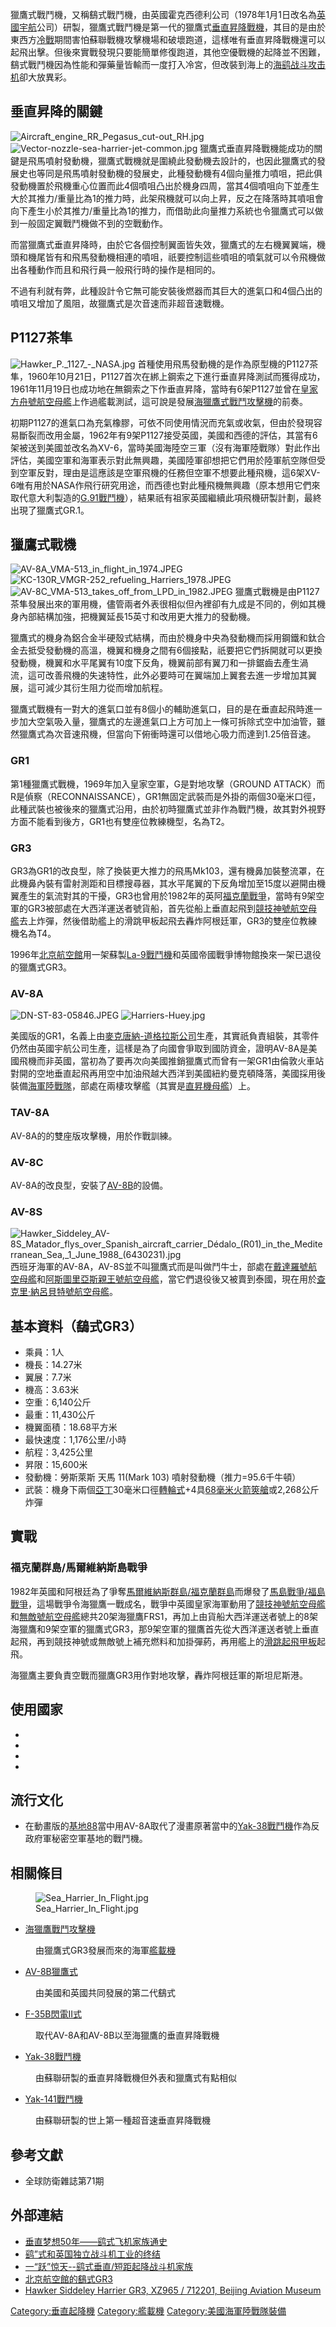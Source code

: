 {{No footnotes|time=2021-02-02T20:01:15+00:00}}
{{軍用飛機
|名稱= 霍克西德利 獵鷹式 <br /> Hawker Siddeley Harrier <br /> GR1/GR3/AV-8A/AV-8C/AV-8S
|圖片= [[File:FALKLANDS_21.jpg|300px]]
|照片說明=  鷂式GR3是第一代獵鷹式的代表機種之一。<br />圖中為1453中隊，獵鷹'L'機，攝於[[馬島戰爭|福克蘭戰爭]]期間，在[[斯坦利_(福克兰群岛)|史丹利港機場]]。其後方的獵鷹'T'機將於隨後對[[阿根廷|阿根廷]]空軍基地的空襲的過程中損失。
|圖片2=<!--预留三视图-->
|照片說明2=
|類型= [[垂直起降|垂直昇降戰機]]
|代號=
|乘員=1人
|首飛= 1967年12月28日
|服役=
|退役=
|設計= 悉尼．凯姆
|national origin= {{UK}}<br/>{{USA}}
|生產= {{UK}}[[英國宇航|霍克西德利]]<br/>{{USA}}[[麥克唐納-道格拉斯公司|麥克唐納-道格拉斯公司]]
|產量= 278架
|衍生= [[海鹞战斗攻击机|海獵鷹式战斗攻击机]]<br/>[[AV-8獵鷹II式攻擊機|AV-8獵鷹II式攻擊機]]<br/>{{tsl|en|British Aerospace Harrier II|鹞II战斗机}}
|長度= 14.27米
|翼展= 7.7米
|高度= 3.63米
|翼面積= 18.68平方米
|空重= 6,140公斤
|正常起飛重量=
|最大起飛重量= 11,430公斤
|引擎= [[勞斯萊斯|勞斯萊斯]]天馬11（Mark 103） 噴射發動機（推力=95.6千牛頓）
|推力=
|燃油量=
|最大速度= 1,176公里/小時
|巡航速度=
|爬升率=
|實用升限=
|最大升限= 15,600米
|最大航程= 3,425公里
|翼負荷=
|推重比=
|作戰半徑=
|最大過載=
|滑跑距離=
|機槍=
|機炮= 機腹兩門[[亞丁轉輪式機炮|亞丁30毫米口徑轉輪式機炮筴艙]]
|火箭= 4具[[SNEB航空火箭彈|SNEB 68毫米火箭筴艙]]
|飛彈=
|炸彈= 2,268公斤炸彈
|雷達=
|其他=
}}
獵鷹式戰鬥機，又稱鷂式戰鬥機，由英國霍克西德利公司（1978年1月1日改名為[[英國宇航|英國宇航]]公司）研製，獵鷹式戰鬥機是第一代的獵鷹式[[垂直起降|垂直昇降戰機]]，其目的是由於東西方[[冷戰|冷戰]]期間害怕蘇聯戰機攻擊機場和破壞跑道，這樣唯有垂直昇降戰機還可以起飛出擊。但後來實戰發現只要能簡單修復跑道，其他空優戰機的起降並不困難，鷂式戰鬥機因為性能和彈藥量皆輸而一度打入冷宮，但改裝到海上的[[海鹞战斗攻击机|海鹞战斗攻击机]]卻大放異彩。

==垂直昇降的關鍵==
[[File:Aircraft_engine_RR_Pegasus_cut-out_RH.jpg|thumb]]
[[File:Vector-nozzle-sea-harrier-jet-common.jpg|thumb]]
獵鷹式垂直昇降戰機能成功的關鍵是飛馬噴射發動機，獵鷹式戰機就是圍繞此發動機去設計的，也因此獵鷹式的發展史也等同是飛馬噴射發動機的發展史，此種發動機有4個向量推力噴咀，把此俱發動機置於飛機重心位置而此4個噴咀凸出於機身四周，當其4個噴咀向下並產生大於其推力/重量比為1的推力時，此架飛機就可以向上昇，反之在降落時其噴咀會向下產生小於其推力/重量比為1的推力，而借助此向量推力系統也令獵鷹式可以做到一般固定翼戰鬥機做不到的空戰動作。

而當獵鷹式垂直昇降時，由於它各個控制翼面皆失效，獵鷹式的左右機翼翼端，機頭和機尾皆有和飛馬發動機相連的噴咀，祇要控制這些噴咀的噴氣就可以令飛機做出各種動作而且和飛行員一般飛行時的操作是相同的。

不過有利就有弊，此種設計令它無可能安裝後燃器而其巨大的進氣口和4個凸出的噴咀又增加了風阻，故獵鷹式是次音速而非超音速戰機。

==P1127茶隼==
[[File:Hawker_P._1127_-_NASA.jpg|thumb]]
首種使用飛馬發動機的是作為原型機的P1127茶隼，1960年10月21日，P1127首次在綁上鋼索之下進行垂直昇降測試而獲得成功，1961年11月19日也成功地在無鋼索之下作垂直昇降，當時有6架P1127並曾在[[皇家方舟号航空母舰_(R09)|皇家方舟號航空母艦]]上作過艦載測試，這可說是發展[[海鹞战斗攻击机|海獵鷹式戰鬥攻擊機]]的前奏。

初期P1127的進氣口為充氣橡膠，可依不同使用情況而充氣或收氣，但由於發現容易斷裂而改用金屬，1962年有9架P1127接受英國，美國和西德的評估，其當有6架被送到美國並改名為XV-6，當時美國海陸空三軍（沒有海軍陸戰隊）對此作出評估，美國空軍和海軍表示對此無興趣，美國陸軍卻想把它們用於陸軍航空隊但受到空軍反對，理由是這應該是空軍飛機的任務但空軍不想要此種飛機，這6架XV-6唯有用於NASA作飛行研究用途，而西德也對此種飛機無興趣（原本想用它們來取代意大利製造的[[G.91戰鬥機|G.91戰鬥機]]），結果祇有祖家英國繼續此項飛機研製計劃，最終出現了獵鷹式GR.1。

==獵鷹式戰機==
[[File:AV-8A_VMA-513_in_flight_in_1974.JPEG|thumb]]
[[File:KC-130R_VMGR-252_refueling_Harriers_1978.JPEG|thumb]]
[[File:AV-8C_VMA-513_takes_off_from_LPD_in_1982.JPEG|thumb]]
獵鷹式戰機是由P1127茶隼發展出來的軍用機，儘管兩者外表很相似但內裡卻有九成是不同的，例如其機身內部結構加強，把機翼延長15英寸和改用更大推力的發動機。

獵鷹式的機身為鋁合金半硬殼式結構，而由於機身中央為發動機而採用鋼鐵和鈦合金去抵受發動機的高溫，機翼和機身之間有6個接點，祇要把它們拆開就可以更換發動機，機翼和水平尾翼有10度下反角，機翼前部有翼刀和一排鋸齒去產生渦流，這可改善飛機的失速特性，此外必要時可在翼端加上翼套去進一步增加其翼展，這可減少其衍生阻力從而增加航程。

獵鷹式戰機有一對大的進氣口並有8個小的輔助進氣口，目的是在垂直起飛時進一步加大空氣吸入量，獵鷹式的左邊進氣口上方可加上一條可拆除式空中加油管，雖然獵鷹式為次音速飛機，但當向下俯衝時還可以借地心吸力而達到1.25倍音速。

=== GR1 ===
第1種獵鷹式戰機，1969年加入皇家空軍，G是對地攻擊（GROUND ATTACK）而R是偵察（RECONNAISSANCE），GR1無固定武裝而是外掛的兩個30毫米口徑{{Link-en|機槍筴艙|Gun pod|機炮筴艙}}，此種武裝也被後來的獵鷹式沿用，由於初時獵鷹式並非作為戰鬥機，故其對外視野方面不能看到後方，GR1也有雙座位教練機型，名為T2。

=== GR3 ===
GR3為GR1的改良型，除了換裝更大推力的飛馬Mk103，還有機鼻加裝整流罩，在此機鼻內裝有雷射測距和目標搜尋器，其水平尾翼的下反角增加至15度以避開由機翼產生的氣流對其的干擾，GR3也曾用於1982年的英阿[[福克蘭戰爭|福克蘭戰爭]]，當時有9架空軍的GR3被部處在大西洋運送者號貨船，首先從船上垂直起飛到[[竞技神号航空母舰_(R12)|競技神號航空母艦]]去上炸彈，然後借助艦上的滑跳甲板起飛去轟炸阿根廷軍，GR3的雙座位教練機名為T4。

1996年[[北京航空館|北京航空館]]用一架蘇製[[La-9戰鬥機|La-9戰鬥機]]和英國帝國戰爭博物館換來一架已退役的獵鷹式GR3。

=== AV-8A ===
[[File:DN-ST-83-05846.JPEG|thumb]]
[[File:Harriers-Huey.jpg|thumb]]

美國版的GR1，名義上由[[麥克唐納-道格拉斯公司|麥克唐納-道格拉斯公司]]生產，其實祇負責組裝，其零件仍然由英國宇航公司生產，這樣是為了向國會爭取到國防資金，證明AV-8A是美國飛機而非英國，當初為了要再次向美國推銷獵鷹式而曾有一架GR1由倫敦火車站對開的空地垂直起飛再用空中加油飛越大西洋到美國紐約曼克頓降落，美國採用後裝備[[海軍陸戰隊|海軍陸戰隊]]，部處在兩棲攻擊艦（其實是[[直昇機母艦|直昇機母艦]]）上。

=== TAV-8A ===
AV-8A的的雙座版攻擊機，用於作戰訓練。

=== AV-8C ===
AV-8A的改良型，安裝了[[AV-8攻擊機|AV-8B]]的設備。

=== AV-8S ===
[[File:Hawker_Siddeley_AV-8S_Matador_flys_over_Spanish_aircraft_carrier_Dédalo_(R01)_in_the_Mediterranean_Sea,_1_June_1988_(6430231).jpg|thumb]]
西班牙海軍的AV-8A，AV-8S並不叫獵鷹式而是叫做鬥牛士，部處在[[戴達羅號航空母艦|戴達羅號航空母艦]]和[[阿斯圖里亞斯親王號航空母艦|阿斯圖里亞斯親王號航空母艦]]，當它們退役後又被賣到泰國，現在用於[[查克里·納呂貝特號航空母艦|查克里·納呂貝特號航空母艦]]。

==基本資料（鷂式GR3）==
*乘員：1人
*機長：14.27米
*翼展：7.7米
*機高：3.63米
*空重：6,140公斤
*最重：11,430公斤
*機翼面積：18.68平方米
*最快速度：1,176公里/小時
*航程：3,425公里
*昇限：15,600米
*發動機：勞斯萊斯 天馬 11(Mark 103) 噴射發動機（推力=95.6千牛頓）
*武裝：機身下兩個[[亞丁轉輪式機炮|亞丁]]30毫米口徑[[轉輪式機炮|轉輪式]]{{Link-en|機槍筴艙|Gun pod|機炮筴艙}}+4具[[SNEB航空火箭彈|68毫米火箭筴艙]]或2,268公斤炸彈

==實戰==
===福克蘭群島/馬爾維納斯島戰爭===
1982年英國和阿根廷為了爭奪[[福克蘭群島|馬爾維納斯群島/福克蘭群島]]而爆發了[[福克蘭戰爭|馬島戰爭/福島戰爭]]，這場戰爭令海獵鷹一戰成名，戰爭中英國皇家海軍動用了[[競技神號航空母艦_(R12)|競技神號航空母艦]]和[[無敵號航空母艦|無敵號航空母艦]]總共20架海獵鷹FRS1，再加上由貨船大西洋運送者號上的8架海獵鷹和9架空軍的獵鷹式GR3，那9架空軍的獵鷹首先從大西洋運送者號上垂直起飛，再到競技神號或無敵號上補充燃料和加掛彈葯，再用艦上的[[滑跳起飛甲板|滑跳起飛甲板]]起飛。

海獵鷹主要負責空戰而獵鷹GR3用作對地攻擊，轟炸阿根廷軍的斯坦尼斯港。

==使用國家==
*{{USA}}
*{{UK}}
*{{SPA}}
*{{Flag|Thailand}}

==流行文化==
*在動畫版的[[戰區88|基地88]]當中用AV-8A取代了漫畫原著當中的[[Yak-38戰鬥機|Yak-38戰鬥機]]作為反政府軍秘密空軍基地的戰鬥機。

==相關條目==
[[File:Sea_Harrier_In_Flight.jpg|thumb]]

* [[海鹞战斗攻击机|海獵鷹戰鬥攻擊機]]
: 由獵鷹式GR3發展而來的海軍[[艦載機|艦載機]]

* [[AV-8攻擊機|AV-8B獵鷹式]]
: 由美國和英國共同發展的第二代鷂式

* [[F-35閃電II攻擊戰鬥機|F-35B閃電II式]]
: 取代AV-8A和AV-8B以至海獵鷹的垂直昇降戰機

* [[Yak-38戰鬥機|Yak-38戰鬥機]]
: 由蘇聯研製的垂直昇降戰機但外表和獵鷹式有點相似

* [[雅克-141戰鬥機|Yak-141戰鬥機]]
: 由蘇聯研製的世上第一種超音速垂直昇降戰機

== 參考文獻 ==
*全球防衛雜誌第71期

== 外部連結 ==
{{Commons|Hawker Siddeley Harrier}}
* [http://www.afwing.com/intro/harrier/legend/default.htm 垂直梦想50年——鹞式飞机家族通史]
* [http://www.afwing.com/intro/harrier/goodbye_harrier/goodbye_harrier-1.htm 鹞”式和英国独立战斗机工业的终结]
* [http://www.afwing.com/intro/harrier/1.htm 一“跃”惊天--鹞式垂直/短距起降战斗机家族]
* [http://www.afwing.com/gallery/beijing.htm 北京航空館的鷂式GR3] {{Wayback|url=http://www.afwing.com/gallery/beijing.htm |date=20190612025319 }}
* [https://abpic.co.uk/pictures/view/1164653 Hawker Siddeley Harrier GR3, XZ965 / 712201, Beijing Aviation Museum]


{{BAE aircraft}}

{{Authority control}}
[[Category:垂直起降機|Category:垂直起降機]]
[[Category:艦載機|Category:艦載機]]
[[Category:美國海軍陸戰隊裝備|Category:美國海軍陸戰隊裝備]]